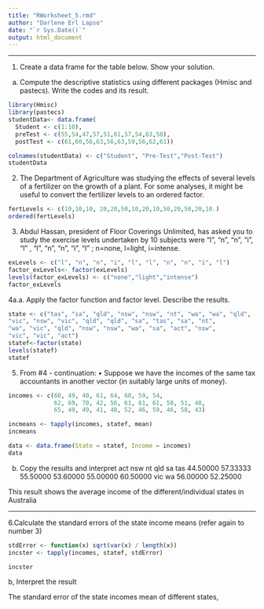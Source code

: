```yaml
---
title: "RWorksheet_5.rmd"
author: "Darlene Erl Lapso"
date: "`r Sys.Date()`"
output: html_document
---
```


---


1. Create a data frame for the table below. Show your solution.
a. Compute the descriptive statistics using different packages (Hmisc and pastecs).
Write the codes and its result.
```r
library(Hmisc)
library(pastecs)
studentData<- data.frame(
  Student <- c(1:10),
  preTest <- c(55,54,47,57,51,61,57,54,63,58),
  postTest <- c(61,60,56,63,56,63,59,56,62,61))

colnames(studentData) <- c("Student", "Pre-Test","Post-Test")
studentData
```

2. The Department of Agriculture was studying the effects of several levels of a fertilizer on the growth of a plant. For some analyses, it might be useful to convert the fertilizer levels to an ordered factor.
```r
fertLevels <- c(10,10,10, 20,20,50,10,20,10,50,20,50,20,10.)
ordered(fertLevels)
```

3. Abdul Hassan, president of Floor Coverings Unlimited, has asked you to study the exercise levels undertaken by 10 subjects were “l”, “n”, “n”, “i”, “l” , “l”, “n”, “n”, “i”, “l” ; n=none, l=light, i=intense.
```r
exLevels <- c("l", "n", "n", "i", "l", "l", "n", "n", "i", "l")
factor_exLevels<- factor(exLevels)
levels(factor_exLevels) <- c("none","light","intense")
factor_exLevels
```

4a.a. Apply the factor function and factor level. Describe the results.
```r
state <- c("tas", "sa", "qld", "nsw", "nsw", "nt", "wa", "wa", "qld",
"vic", "nsw", "vic", "qld", "qld", "sa", "tas", "sa", "nt",
"wa", "vic", "qld", "nsw", "nsw", "wa", "sa", "act", "nsw",
"vic", "vic", "act")
statef<-factor(state)
levels(statef) 
statef
```

5. From #4 - continuation:
• Suppose we have the incomes of the same tax accountants in another vector (in suitably large units of money).
```r
incomes <- c(60, 49, 40, 61, 64, 60, 59, 54,
             62, 69, 70, 42, 56, 61, 61, 61, 58, 51, 48,
             65, 49, 49, 41, 48, 52, 46, 59, 46, 58, 43)

incmeans <- tapply(incomes, statef, mean)
incmeans

data <- data.frame(State = statef, Income = incomes)
data
```
b. Copy the results and interpret
     act      nsw       nt      qld       sa      tas 
44.50000 57.33333 55.50000 53.60000 55.00000 60.50000 
     vic       wa 
56.00000 52.25000 

This result shows the average income of the different/individual states in Australia

------------------

6.Calculate the standard errors of the state income means (refer again to number 3)

```r
stdError <- function(x) sqrt(var(x) / length(x))
incster <- tapply(incomes, statef, stdError)

incster
```
 b, Interpret the result
 
 The standard error of the state incomes mean of different states, 
 
 
 
 
 
 